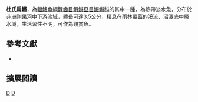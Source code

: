 {{Speciesbox 
| taxon = Epiplatys duboisi
| status = LC
| status_system = IUCN3.1
| authority = [[Poll|Poll]], 1952
| synonyms = *''Aphyoplatys duboisi, Poll, 1952''
*''Aplocheilus duboisi, Poll, 1952''
}}
'''杜氏扁鱂'''，為[[輻鰭魚綱|輻鰭魚綱]][[鯉齒目|鯉齒目]][[鰕鱂亞目|鰕鱂亞目]][[鰕鱂科|鰕鱂科]]的其中一[[種|種]]，為熱帶淡水魚，分布於[[非洲|非洲]][[剛果河|剛果河]]中下游流域，體長可達3.5公分，棲息在[[雨林|雨林]]覆蓋的溪流、[[沼澤|沼澤]]底中層水域，生活習性不明，可作為觀賞魚。

== 參考文獻 ==
*{{FishBase_species|genus=Epiplatys|species=duboisi|year=2014|month=7}}

== 擴展閱讀 ==
{{refbegin}}
{{wikispecies-inline|Epiplatys duboisi|杜氏扁鱂}}
{{refend}}
{{Taxonbar|from=Q5860808}}

[[Category:觀賞魚|D]]
[[Category:扁鱂屬|D]]


{{魚類小作品}}